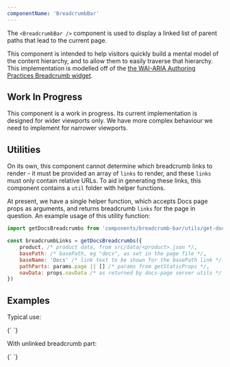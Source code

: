 ```yaml
---
componentName: 'BreadcrumbBar'
---
```


The `<BreadcrumbBar />` component is used to display a linked list of parent paths that lead to the current page.

This component is intended to help visitors quickly build a mental model of the content hierarchy, and to allow them to easily traverse that hierarchy. This implementation is modelled off of the [the WAI-ARIA Authoring Practices Breadcrumb widget](https://www.w3.org/TR/wai-aria-practices-1.1/#breadcrumb).

## Work In Progress

This component is a work in progress. Its current implementation is designed for wider viewports only. We have more complex behaviour we need to implement for narrower viewports.

## Utilities

On its own, this component cannot determine which breadcrumb links to render - it must be provided an array of `links` to render, and these `links` must only contain relative URLs. To aid in generating these links, this component contains a `util` folder with helper functions.

At present, we have a single helper function, which accepts Docs page props as arguments, and returns breadcrumb `links` for the page in question. An example usage of this utility function:

```js
import getDocsBreadcrumbs from 'components/breadcrumb-bar/utils/get-docs-breadcrumbs'

const breadcrumbLinks = getDocsBreadcrumbs({
	product, /* product data, from src/data/<product>.json */,
	basePath: /* basePath, eg "docs", as set in the page file */,
	baseName: 'Docs' /* link text to be shown for the basePath link */,
	pathParts: params.page || [] /* params from getStaticProps */,
	navData: props.navData /* as returned by docs-page server utils */,
})
```

## Examples

Typical use:

<LiveComponent>
{`
<BreadcrumbBar
  links={[
    {
      title: 'Vault',
      url: '/vault',
    },
    {
      title: 'Reference Docs',
      url: '/vault/reference-docs',
    },
    {
      title: 'Introduction',
      url: '/vault/reference-docs/introduction',
      isCurrentPage: true
    },
  ]}
/>
`}
</LiveComponent>

With unlinked breadcrumb part:

<LiveComponent>
{`
<BreadcrumbBar
  links={[
    {
      title: 'Waypoint',
      url: '/waypoint',
    },
    {
      title: 'Docs',
      url: '/waypoint/docs',
    },
    {
      title: 'Kubernetes',
    },
    {
      title: 'Install',
      url: '/waypoint/docs/kubernetes/install',
    },
  ]}
/>
`}
</LiveComponent>
